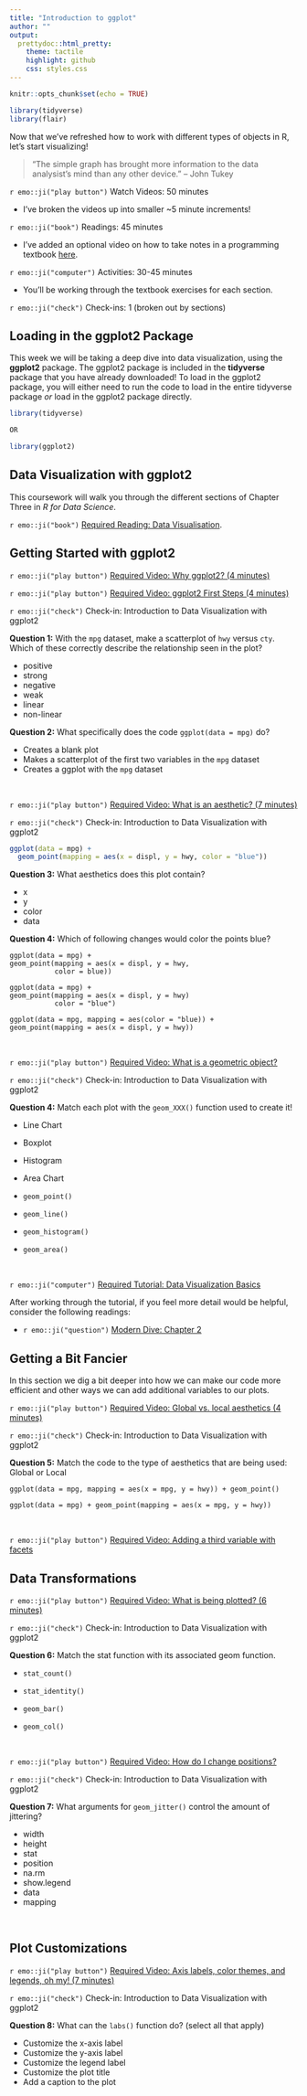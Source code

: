 ```yaml
---
title: "Introduction to ggplot"
author: ""
output:
  prettydoc::html_pretty:
    theme: tactile
    highlight: github
    css: styles.css
---
```


```r
knitr::opts_chunk$set(echo = TRUE)
```

```r
library(tidyverse)
library(flair)
```

Now that we've refreshed how to work with different types of objects in R, let's
start visualizing!

> "The simple graph has brought more information to the data analysist's mind
> than any other device."
> -- John Tukey

`r emo::ji("play button")` Watch Videos: 50 minutes  

  - I've broken the videos up into smaller ~5 minute increments! 

`r emo::ji("book")` Readings: 45 minutes   

  - I've added an optional video on how to take notes in a programming textbook [here](http://somup.com/crffFPbHQ2). 

`r emo::ji("computer")` Activities: 30-45 minutes  
  
  - You'll be working through the textbook exercises for each section. 

`r emo::ji("check")` Check-ins: 1 (broken out by sections)


## Loading in the **ggplot2** Package

This week we will be taking a deep dive into data visualization, using the 
**ggplot2** package. The ggplot2 package is included in the **tidyverse**
package that you have already downloaded! To load in the ggplot2 package, you
will either need to run the code to load in the entire tidyverse package *or*
load in the ggplot2 package directly. 

```r
library(tidyverse)

OR 

library(ggplot2)
```

## Data Visualization with **ggplot2** 

This coursework will walk you through the different sections of Chapter Three 
in *R for Data Science*. 

`r emo::ji("book")` [Required Reading: Data Visualisation](https://r4ds.had.co.nz/data-visualisation.html). 


## Getting Started with **ggplot2** 

`r emo::ji("play button")` [Required Video: Why ggplot2? (4 minutes)](https://www.youtube.com/watch?v=5c-8yPCwVzs)

`r emo::ji("play button")` [Required Video: ggplot2 First Steps (4 minutes)](https://www.youtube.com/watch?v=1Jmbfh6GotI)

`r emo::ji("check")` Check-in: Introduction to Data Visualization with ggplot2 

**Question 1:** With the `mpg` dataset, make a scatterplot of `hwy` versus
`cty`. Which of these correctly describe the relationship seen in the plot? 

- positive
- strong
- negative
- weak
- linear
- non-linear

**Question 2:** What specifically does the code `ggplot(data = mpg)` do? 

- Creates a blank plot
- Makes a scatterplot of the first two variables in the `mpg` dataset
- Creates a ggplot with the `mpg` dataset

</br>

`r emo::ji("play button")` [Required Video: What is an aesthetic? (7 minutes)](https://www.youtube.com/watch?v=oYVuzW_t93w)

`r emo::ji("check")` Check-in: Introduction to Data Visualization with ggplot2

```r
ggplot(data = mpg) +
  geom_point(mapping = aes(x = displ, y = hwy, color = "blue"))
```

**Question 3:** What aesthetics does this plot contain?

- x
- y
- color
- data


**Question 4:** Which of following changes would color the points blue? 

```
ggplot(data = mpg) +
geom_point(mapping = aes(x = displ, y = hwy, 
           color = blue))
```

```
ggplot(data = mpg) +
geom_point(mapping = aes(x = displ, y = hwy) 
           color = "blue")
```

```
ggplot(data = mpg, mapping = aes(color = "blue)) +
geom_point(mapping = aes(x = displ, y = hwy))
```

</br>

`r emo::ji("play button")` [Required Video: What is a geometric object?](https://www.youtube.com/watch?v=pMC2l2YhjMI)


`r emo::ji("check")` Check-in: Introduction to Data Visualization with ggplot2

**Question 4:** Match each plot with the `geom_XXX()` function used to create
it! 

- Line Chart
- Boxplot 
- Histogram
- Area Chart

- `geom_point()`
- `geom_line()`
- `geom_histogram()`
- `geom_area()`

</br> 

`r emo::ji("computer")` [Required Tutorial: Data Visualization Basics](https://rstudio.cloud/learn/primers/1.1)

After working through the tutorial, if you feel more detail would be helpful,
consider the following readings:

* `r emo::ji("question")` [Modern Dive: Chapter 2](https://moderndive.com/2-viz.html)


## Getting a Bit Fancier

In this section we dig a bit deeper into how we can make our code more efficient
and other ways we can add additional variables to our plots. 

`r emo::ji("play button")` [Required Video: Global vs. local aesthetics (4 minutes)](http://youtu.be/y3BWlYa7q-Q?hd=1)

`r emo::ji("check")` Check-in: Introduction to Data Visualization with ggplot2 

**Question 5:** Match the code to the type of aesthetics that are being used:
Global or Local

```
ggplot(data = mpg, mapping = aes(x = mpg, y = hwy)) + geom_point()
```

```
ggplot(data = mpg) + geom_point(mapping = aes(x = mpg, y = hwy))
```

</br> 

`r emo::ji("play button")` [Required Video: Adding a third variable with facets](http://somup.com/crffbHbH1h)


## Data Transformations

`r emo::ji("play button")` [Required Video: What is being plotted? (6 minutes)](http://somup.com/crffb8bH1x)

`r emo::ji("check")` Check-in: Introduction to Data Visualization with ggplot2

**Question 6:** Match the stat function with its associated geom function. 

- `stat_count()`
- `stat_identity()`

- `geom_bar()`
- `geom_col()`

</br>

`r emo::ji("play button")` [Required Video: How do I change positions?](http://somup.com/crffFibH1R)

`r emo::ji("check")` Check-in: Introduction to Data Visualization with ggplot2

**Question 7:** What arguments for `geom_jitter()` control the amount of 
jittering? 

- width
- height
- stat
- position
- na.rm
- show.legend
- data
- mapping

</br>

## Plot Customizations 

`r emo::ji("play button")` [Required Video: Axis labels, color themes, and legends, oh my! (7 minutes)](http://somup.com/crffFDbHiU)

`r emo::ji("check")` Check-in: Introduction to Data Visualization with ggplot2

**Question 8:** What can the `labs()` function do? (select all that apply)

- Customize the x-axis label
- Customize the y-axis label
- Customize the legend label
- Customize the plot title
- Add a caption to the plot
